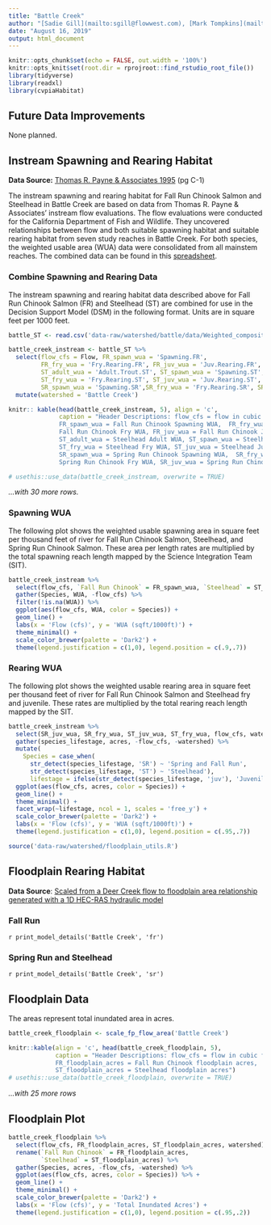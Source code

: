 ```yaml
---
title: "Battle Creek"
author: "[Sadie Gill](mailto:sgill@flowwest.com), [Mark Tompkins](mailto:mtompkins@flowwest.com), [Erin Cain](mailto: ecain@flowwest.com)"
date: "August 16, 2019"
output: html_document
---
```

```r
knitr::opts_chunk$set(echo = FALSE, out.width = '100%')
knitr::opts_knit$set(root.dir = rprojroot::find_rstudio_root_file())
library(tidyverse)
library(readxl)
library(cvpiaHabitat)
```
## Future Data Improvements
None planned. 

## Instream Spawning and Rearing Habitat
**Data Source:** [Thomas R. Payne & Associates 1995](https://s3-us-west-2.amazonaws.com/cvpiahabitat-r-package/cvpia-sit-model-inputs/Payne1995_BattleCreekIFIM.pdf){target="_blank"} (pg C-1)

The instream spawning and rearing habitat for Fall Run Chinook Salmon and Steelhead in Battle Creek are based on data from Thomas R. Payne & Associates' instream flow evaluations. The flow evaluations were conducted for the California Department of Fish and Wildlife. They uncovered relationships between flow and both suitable spawning habitat and suitable rearing habitat from seven study reaches in Battle Creek. For both species, the weighted usable area (WUA) data were consolidated from all mainstem reaches. The combined data can be found in this [spreadsheet](https://cvpiahabitat-r-package.s3-us-west-2.amazonaws.com/Weighted_composite_Battle.csv).   

### Combine Spawning and Rearing Data
The instream spawning and rearing habitat data described above for Fall Run Chinook Salmon (FR) and Steelhead (ST) are combined for use in the Decision Support Model (DSM) in the following format. Units are in square feet per 1000 feet. 
```r
battle_ST <- read.csv('data-raw/watershed/battle/data/Weighted_composite_Battle.csv', skip = 1) 

battle_creek_instream <- battle_ST %>% 
  select(flow_cfs = Flow, FR_spawn_wua = 'Spawning.FR',
         FR_fry_wua = 'Fry.Rearing.FR', FR_juv_wua = 'Juv.Rearing.FR',
         ST_adult_wua = 'Adult.Trout.ST', ST_spawn_wua = 'Spawning.ST',
         ST_fry_wua = 'Fry.Rearing.ST', ST_juv_wua = 'Juv.Rearing.ST', 
         SR_spawn_wua = 'Spawning.SR',SR_fry_wua = 'Fry.Rearing.SR', SR_juv_wua = 'Juv.Rearing.SR') %>%
  mutate(watershed = 'Battle Creek')

knitr:: kable(head(battle_creek_instream, 5), align = 'c', 
              caption = "Header Descriptions: flow_cfs = flow in cubic feet per second,
              FR_spawn_wua = Fall Run Chinook Spawning WUA,  FR_fry_wua = 
              Fall Run Chinook Fry WUA, FR_juv_wua = Fall Run Chinook Juvenile WUA, 
              ST_adult_wua = Steelhead Adult WUA, ST_spawn_wua = Steelhead Spawning WUA,
              ST_fry_wua = Steelhead Fry WUA, ST_juv_wua = Steelhead Juvenile WUA,
              SR_spawn_wua = Spring Run Chinook Spawning WUA,  SR_fry_wua = 
              Spring Run Chinook Fry WUA, SR_juv_wua = Spring Run Chinook Juvenile WUA") 

# usethis::use_data(battle_creek_instream, overwrite = TRUE)
```

*...with 30 more rows.* 

### Spawning WUA    
The following plot shows the weighted usable spawning area in square feet per thousand feet of river for Fall Run Chinook Salmon, Steelhead, and Spring Run Chinook Salmon. These area per length rates are multiplied by the total spawning reach length mapped by the Science Integration Team (SIT).    
```r
battle_creek_instream %>% 
  select(flow_cfs, `Fall Run Chinook` = FR_spawn_wua, `Steelhead` = ST_spawn_wua, `Spring Run Chinook` = SR_spawn_wua) %>% 
  gather(Species, WUA, -flow_cfs) %>% 
  filter(!is.na(WUA)) %>% 
  ggplot(aes(flow_cfs, WUA, color = Species)) +
  geom_line() +
  labs(x = 'Flow (cfs)', y = 'WUA (sqft/1000ft)') + 
  theme_minimal() + 
  scale_color_brewer(palette = 'Dark2') + 
  theme(legend.justification = c(1,0), legend.position = c(.9,.7))

```

### Rearing WUA
The following plot shows the weighted usable rearing area in square feet per thousand feet of river for Fall Run Chinook Salmon and Steelhead fry and juvenile. These rates are multiplied by the total rearing reach length mapped by the SIT. 
``` r
battle_creek_instream %>% 
  select(SR_juv_wua, SR_fry_wua, ST_juv_wua, ST_fry_wua, flow_cfs, watershed) %>%
  gather(species_lifestage, acres, -flow_cfs, -watershed) %>% 
  mutate(
    Species = case_when( 
      str_detect(species_lifestage, 'SR') ~ 'Spring and Fall Run',
      str_detect(species_lifestage, 'ST') ~ 'Steelhead'),
      lifestage = ifelse(str_detect(species_lifestage, 'juv'), 'Juvenile', 'Fry')) %>% 
  ggplot(aes(flow_cfs, acres, color = Species)) +
  geom_line() +
  theme_minimal() +
  facet_wrap(~lifestage, ncol = 1, scales = 'free_y') +
  scale_color_brewer(palette = 'Dark2') +
  labs(x = 'Flow (cfs)', y = 'WUA (sqft/1000ft)') + 
  theme(legend.justification = c(1,0), legend.position = c(.95,.7))
```
```r
source('data-raw/watershed/floodplain_utils.R')
```

## Floodplain Rearing Habitat
**Data Source**: [Scaled from a Deer Creek flow to floodplain area relationship generated with a 1D HEC-RAS hydraulic model](https://s3-us-west-2.amazonaws.com/cvpiahabitat-r-package/cvpia-sit-model-inputs/DRAFT+Deer+Creek+Hydraulic+Models+Tech+Memo+6-08-07.pdf){target="_blank"}

### Fall Run
`r print_model_details('Battle Creek', 'fr')`

### Spring Run and Steelhead 
`r print_model_details('Battle Creek', 'sr')`

## Floodplain Data
The areas represent total inundated area in acres.
```r
battle_creek_floodplain <- scale_fp_flow_area('Battle Creek')

knitr::kable(align = 'c', head(battle_creek_floodplain, 5), 
             caption = "Header Descriptions: flow_cfs = flow in cubic feet per second,
             FR_floodplain_acres = Fall Run Chinook floodplain acres, 
             ST_floodplain_acres = Steelhead floodplain acres")
# usethis::use_data(battle_creek_floodplain, overwrite = TRUE)
```

*...with 25 more rows*

## Floodplain Plot
```r
battle_creek_floodplain %>% 
  select(flow_cfs, FR_floodplain_acres, ST_floodplain_acres, watershed) %>%
  rename(`Fall Run Chinook` = FR_floodplain_acres, 
         `Steelhead` = ST_floodplain_acres) %>% 
  gather(Species, acres, -flow_cfs, -watershed) %>% 
  ggplot(aes(flow_cfs, acres, color = Species)) %>% +
  geom_line() +
  theme_minimal() +
  scale_color_brewer(palette = 'Dark2') +
  labs(x = 'Flow (cfs)', y = 'Total Inundated Acres') + 
  theme(legend.justification = c(1,0), legend.position = c(.95,.2))
```
